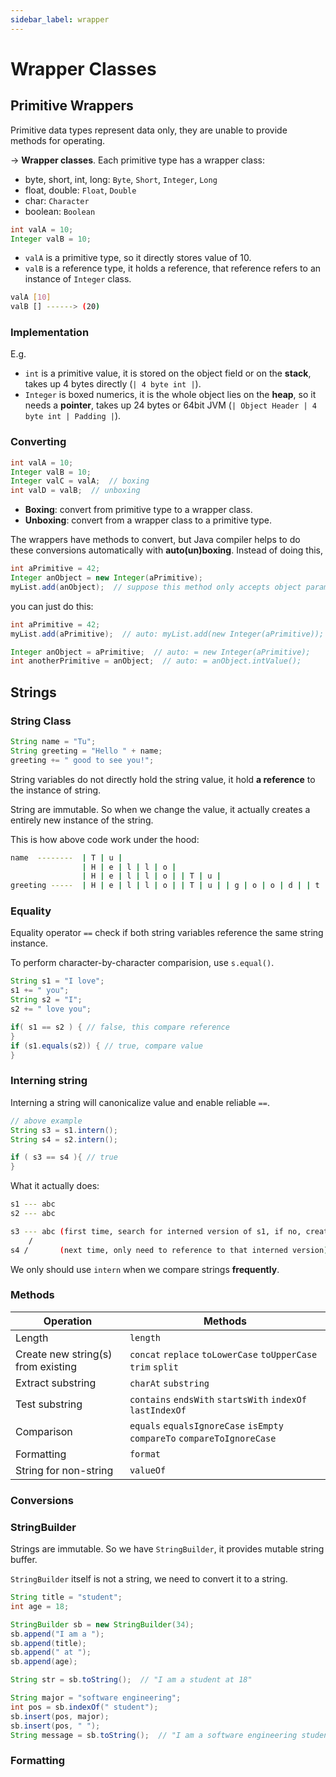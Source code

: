 ```yaml
---
sidebar_label: wrapper
---
```


# Wrapper Classes

## Primitive Wrappers

Primitive data types represent data only, they are unable to provide methods for operating.

$\rightarrow$ **Wrapper classes**. Each primitive type has a wrapper class:
- byte, short, int, long: `Byte`, `Short`, `Integer`, `Long`
- float, double: `Float`, `Double`
- char: `Character`
- boolean: `Boolean`


```java
int valA = 10;
Integer valB = 10;
```

- `valA` is a primitive type, so it directly stores value of 10.
- `valB` is a reference type, it holds a reference, that reference refers to an instance of `Integer` class.

```bash
valA [10]
valB [] ------> (20)
```
### Implementation

E.g.
- `int` is a primitive value, it is stored on the object field or on the **stack**, takes up 4 bytes directly (`| 4 byte int |`).
- `Integer` is boxed numerics, it is the whole object lies on the **heap**, so it needs a **pointer**, takes up 24 bytes or 64bit JVM (`| Object Header | 4 byte int | Padding |`).


### Converting

```java
int valA = 10;
Integer valB = 10;
Integer valC = valA;  // boxing
int valD = valB;  // unboxing
```

- **Boxing**: convert from primitive type to a wrapper class.
- **Unboxing**: convert from a wrapper class to a primitive type.

The wrappers have methods to convert, but Java compiler helps to do these conversions automatically with **auto(un)boxing**. Instead of doing this,
```java
int aPrimitive = 42;
Integer anObject = new Integer(aPrimitive);
myList.add(anObject);  // suppose this method only accepts object parameter
```

you can just do this:
```java
int aPrimitive = 42;
myList.add(aPrimitive);  // auto: myList.add(new Integer(aPrimitive));

Integer anObject = aPrimitive;  // auto: = new Integer(aPrimitive);
int anotherPrimitive = anObject;  // auto: = anObject.intValue();
```

## Strings

### String Class

```java
String name = "Tu";
String greeting = "Hello " + name;
greeting += " good to see you!";
```

String variables do not directly hold the string value, it hold **a reference** to the instance of string.

String are immutable. So when we change the value, it actually creates a entirely new instance of the string.

This is how above code work under the hood:
```bash
name  --------  | T | u |
                | H | e | l | l | o |
                | H | e | l | l | o | | T | u |
greeting -----  | H | e | l | l | o | | T | u | | g | o | o | d | | t | o | s | e | e | | y | o | u | ! |
```

### Equality

Equality operator `==` check if both string variables reference the same string instance.

To perform character-by-character comparision, use `s.equal()`.

```java
String s1 = "I love";
s1 += " you";
String s2 = "I";
s2 += " love you";

if( s1 == s2 ) { // false, this compare reference
}
if (s1.equals(s2)) { // true, compare value
}
```

### Interning string

Interning a string will canonicalize value and enable reliable `==`.

```java
// above example
String s3 = s1.intern();
String s4 = s2.intern();

if ( s3 == s4 ){ // true
}
```

What it actually does:

```bash
s1 --- abc
s2 --- abc

s3 --- abc (first time, search for interned version of s1, if no, create)
    /
s4 /       (next time, only need to reference to that interned version)
```
We only should use `intern` when we compare strings **frequently**.

### Methods

| Operation                          | Methods                                                                 |
|------------------------------------|-------------------------------------------------------------------------|
| Length                             | `length`                                                                |
| Create new string(s) from existing | `concat` `replace` `toLowerCase` `toUpperCase` `trim` `split`           |
| Extract substring                  | `charAt` `substring`                                                    |
| Test substring                     | `contains` `endsWith` `startsWith` `indexOf` `lastIndexOf`              |
| Comparison                         | `equals` `equalsIgnoreCase` `isEmpty` `compareTo` `compareToIgnoreCase` |
| Formatting                         | `format`                                                                |
| String for non-string              | `valueOf`                                                               |

### Conversions


### StringBuilder

Strings are immutable. So we have `StringBuilder`, it provides mutable string buffer.

`StringBuilder` itself is not a string, we need to convert it to a string.

```java
String title = "student";
int age = 18;

StringBuilder sb = new StringBuilder(34);
sb.append("I am a ");
sb.append(title);
sb.append(" at ");
sb.append(age);

String str = sb.toString();  // "I am a student at 18"

String major = "software engineering";
int pos = sb.indexOf(" student");
sb.insert(pos, major);
sb.insert(pos, " ");
String message = sb.toString();  // "I am a software engineering student at 18"
```

### Formatting
